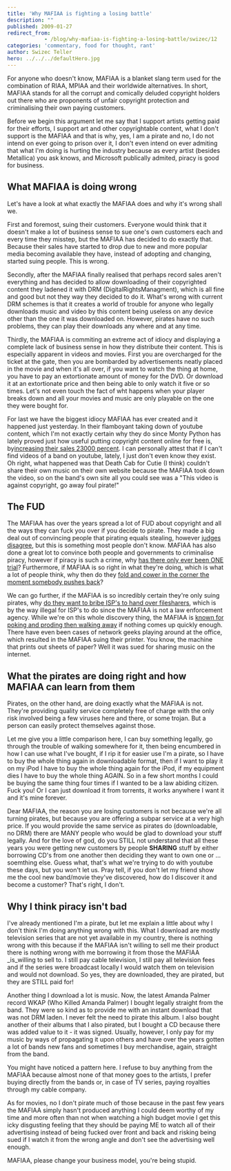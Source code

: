 ```yaml
---
title: 'Why MAFIAA is fighting a losing battle'
description: ""
published: 2009-01-27
redirect_from: 
            - /blog/why-mafiaa-is-fighting-a-losing-battle/swizec/12
categories: 'commentary, food for thought, rant'
author: Swizec Teller
hero: ../../../defaultHero.jpg
---
```

For anyone who doesn't know, MAFIAA is a blanket slang term used for the combination of RIAA, MPIAA and their worldwide alternatives. In short, MAFIAA stands for all the corrupt and comically deluded copyright holders out there who are proponents of unfair copyright protection and criminalising their own paying customers.

Before we begin this argument let me say that I support artists getting paid for their efforts, I support art and other copyrightable content, what I don't support is the MAFIAA and that is why, yes, I am a pirate and no, I do not intend on ever going to prison over it, I don't even intend on ever admiting that what I'm doing is hurting the industry because as every artist (besides Metallica) you ask knows, and Microsoft publically admited, piracy is good for business.

## What MAFIAA is doing wrong

Let's have a look at what exactly the MAFIAA does and why it's wrong shall we.

First and foremost, suing their customers. Everyone would think that it doesn't make a lot of business sense to sue one's own customers each and every time they misstep, but the MAFIAA has decided to do exactly that. Because their sales have started to drop due to new and more popular media becoming available they have, instead of adopting and changing, started suing people. This is wrong.

Secondly, after the MAFIAA finally realised that perhaps record sales aren't everything and has decided to allow downloading of their copyrighted content they ladened it with DRM (DigitalRightsManagment), which is all fine and good but not they way they decided to do it. What's wrong with current DRM schemes is that it creates a world of trouble for anyone who legally downloads music and video by this content being useless on any device other than the one it was downloaded on. However, pirates have no such problems, they can play their downloads any where and at any time.

Thirdly, the MAFIAA is commiting an extreme act of idiocy and displaying a complete lack of business sense in how they distribute their content. This is especially apparent in videos and movies. First you are overcharged for the ticket at the gate, then you are bombarded by advertisements neatly placed in the movie and when it's all over, if you want to watch the thing at home, you have to pay an extortionate amount of money for the DVD. Or download it at an extortionate price and then being able to only watch it five or so times. Let's not even touch the fact of wht happens when your player breaks down and all your movies and music are only playable on the one they were bought for.

For last we have the biggest idiocy MAFIAA has ever created and it happened just yesterday. In their flamboyant taking down of youtube content, which I'm not exactly certain why they do since Monty Python has lately proved just how useful putting copyright content online for free is, by[increasing their sales 23000 percent](http://entertainment.slashdot.org/article.pl?sid=09/01/25/0041202). I can personally attest that if I can't find videos of a band on youtube, lately, I just don't even know they exist. Oh right, what happened was that Death Cab for Cutie (I think) couldn't share their own music on their own website because the MAFIAA took down the video, so on the band's own site all you could see was a "This video is against copyright, go away foul pirate!"

## The FUD

The MAFIAA has over the years spread a lot of FUD about copyright and all the ways they can fuck you over if you decide to pirate. They made a big deal out of convincing people that pirating equals stealing, however [judges disagree](http://yro.slashdot.org/article.pl?sid=09/01/20/1320242), but this is something most people don't know. MAFIAA has also done a great lot to convince both people and governments to criminalise piracy, however if piracy is such a crime, why [has there only ever been ONE trial](http://news.slashdot.org/article.pl?sid=08/12/28/2215211)? Furthermore, if MAFIAA is so right in what they're doing, which is what a lot of people think, why then do they [fold and cower in the corner the moment somebody pushes back](http://news.slashdot.org/article.pl?sid=09/01/09/022236)?

We can go further, if the MAFIAA is so incredibly certain they're only suing pirates, why [do they want to bribe ISP's to hand over filesharers](http://yro.slashdot.org/article.pl?sid=09/01/17/1418204), which is by the way illegal for ISP's to do since the MAFIAA is not a law enforcement agency. While we're on this whole discovery thing, the MAFIAA is [known for poking and proding then walking away](http://news.slashdot.org/article.pl?sid=09/01/17/2327231) if nothing comes up quickly enough. There have even been cases of network geeks playing around at the office, which resulted in the MAFIAA suing their printer. You know, the machine that prints out sheets of paper? Well it was sued for sharing music on the internet.

## What the pirates are doing right and how MAFIAA can learn from them

Pirates, on the other hand, are doing exactly what the MAFIAA is not. They're providing quality service completely free of charge with the only risk involved being a few viruses here and there, or some trojan. But a person can easily protect themselves against those.

Let me give you a little comparison here, I can buy something legally, go through the trouble of walking somewhere for it, then being encumbered in how I can use what I've bought, if I rip it for easier use I'm a pirate, so I have to buy the whole thing again in downloadable format, then if I want to play it on my iPod I have to buy the whole thing again for the iPod, if my equipment dies I have to buy the whole thing AGAIN. So in a few short months I could be buying the same thing four times if I wanted to be a law abiding citizen. Fuck you! Or I can just download it from torrents, it works anywhere I want it and it's mine forever.

Dear MAFIAA, the reason you are losing customers is not because we're all turning pirates, but because you are offering a subpar service at a very high price. If you would provide the same service as pirates do (downloadable, no DRM) there are MANY people who would be glad to download your stuff legally. And for the love of god, do you STILL not understand that all these years you were getting new customers by people **SHARING** stuff by either borrowing CD's from one another then deciding they want to own one or ... soemthing else. Guess what, that's what we're trying to do with youtube these days, but you won't let us. Pray tell, if you don't let my friend show me the cool new band/movie they've discovered, how do I discover it and become a customer? That's right, I don't.

## Why I think piracy isn't bad

I've already mentioned I'm a pirate, but let me explain a little about why I don't think I'm doing anything wrong with this. What I download are mostly television series that are not yet available in my country, there is nothing wrong with this because if the MAFIAA isn't willing to sell me their product there is nothing wrong with me borrowing it from those the MAFIAA _is_willing to sell to. I still pay cable television, I still pay all television fees and if the series were broadcast locally I would watch them on television and would not download. So yes, they are downloaded, they are pirated, but they are STILL paid for!

Another thing I download a lot is music. Now, the latest Amanda Palmer record WKAP (Who Killed Amanda Palmer) I bought legally straight from the band. They were so kind as to provide me with an instant download that was not DRM laden. I never felt the need to pirate this album. I also bought another of their albums that I also pirated, but I bought a CD because there was added value to it - it was signed. Usually, however, I only pay for my music by ways of propagating it upon others and have over the years gotten a lot of bands new fans and sometimes I buy merchandise, again, straight from the band.

You might have noticed a pattern here. I refuse to buy anything from the MAFIAA because almost none of that money goes to the artists, I prefer buying directly from the bands or, in case of TV series, paying royalties through my cable company.

As for movies, no I don't pirate much of those because in the past few years the MAFIAA simply hasn't produced anything I could deem worthy of my time and more often than not when watching a high budget movie I get this icky disgusting feeling that they should be paying ME to watch all of their advertising instead of being fucked over front and back and risking being sued if I watch it from the wrong angle and don't see the advertising well enough.

MAFIAA, please change your business model, you're being stupid.